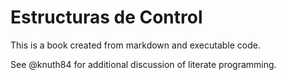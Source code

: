 # Estructuras de Control

This is a book created from markdown and executable code.

See @knuth84 for additional discussion of literate programming.
